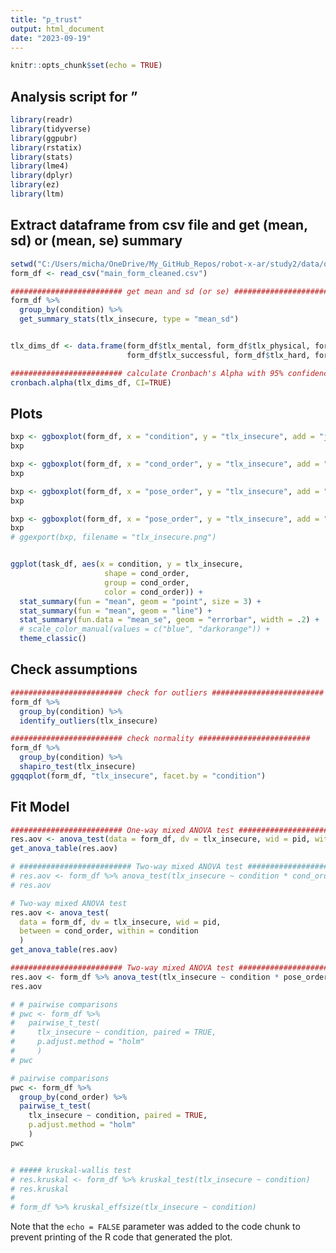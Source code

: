 ```yaml
---
title: "p_trust"
output: html_document
date: "2023-09-19"
---
```


```r
knitr::opts_chunk$set(echo = TRUE)
```

## Analysis script for "

```r
library(readr)
library(tidyverse)
library(ggpubr)
library(rstatix)
library(stats)
library(lme4)
library(dplyr)
library(ez)
library(ltm)
```


## Extract dataframe from csv file and get (mean, sd) or (mean, se) summary

```r

setwd("C:/Users/micha/OneDrive/My_GitHub_Repos/robot-x-ar/study2/data/questionnaire")
form_df <- read_csv("main_form_cleaned.csv")

######################### get mean and sd (or se) ######################### 
form_df %>%
  group_by(condition) %>%
  get_summary_stats(tlx_insecure, type = "mean_sd")


tlx_dims_df <- data.frame(form_df$tlx_mental, form_df$tlx_physical, form_df$tlx_hurried, 
                          form_df$tlx_successful, form_df$tlx_hard, form_df$tlx_insecure)

######################### calculate Cronbach's Alpha with 95% confidence interval ######################### 
cronbach.alpha(tlx_dims_df, CI=TRUE)


```

## Plots

```r

bxp <- ggboxplot(form_df, x = "condition", y = "tlx_insecure", add = "jitter")
bxp

bxp <- ggboxplot(form_df, x = "cond_order", y = "tlx_insecure", add = "jitter", color = "condition")
bxp

bxp <- ggboxplot(form_df, x = "pose_order", y = "tlx_insecure", add = "jitter", color = "condition")
bxp

bxp <- ggboxplot(form_df, x = "pose_order", y = "tlx_insecure", add = "jitter")
bxp
# ggexport(bxp, filename = "tlx_insecure.png")


ggplot(task_df, aes(x = condition, y = tlx_insecure, 
                     shape = cond_order,
                     group = cond_order,
                     color = cond_order)) +
  stat_summary(fun = "mean", geom = "point", size = 3) +
  stat_summary(fun = "mean", geom = "line") +
  stat_summary(fun.data = "mean_se", geom = "errorbar", width = .2) +
  # scale_color_manual(values = c("blue", "darkorange")) +
  theme_classic()

```


## Check assumptions

```r

######################### check for outliers ######################### 
form_df %>%
  group_by(condition) %>%
  identify_outliers(tlx_insecure)

######################### check normality ######################### 
form_df %>%
  group_by(condition) %>%
  shapiro_test(tlx_insecure)
ggqqplot(form_df, "tlx_insecure", facet.by = "condition")


```


## Fit Model

```r

######################### One-way mixed ANOVA test #########################  
res.aov <- anova_test(data = form_df, dv = tlx_insecure, wid = pid, within = condition)
get_anova_table(res.aov)

# ######################### Two-way mixed ANOVA test #########################  
# res.aov <- form_df %>% anova_test(tlx_insecure ~ condition * cond_order)
# res.aov

# Two-way mixed ANOVA test
res.aov <- anova_test(
  data = form_df, dv = tlx_insecure, wid = pid,
  between = cond_order, within = condition
  )
get_anova_table(res.aov)

######################### Two-way mixed ANOVA test #########################  
res.aov <- form_df %>% anova_test(tlx_insecure ~ condition * pose_order)
res.aov

# # pairwise comparisons
# pwc <- form_df %>%
#   pairwise_t_test(
#     tlx_insecure ~ condition, paired = TRUE,
#     p.adjust.method = "holm"
#     )
# pwc

# pairwise comparisons
pwc <- form_df %>%
  group_by(cond_order) %>%
  pairwise_t_test(
    tlx_insecure ~ condition, paired = TRUE,
    p.adjust.method = "holm"
    )
pwc


# ##### kruskal-wallis test
# res.kruskal <- form_df %>% kruskal_test(tlx_insecure ~ condition)
# res.kruskal
# 
# form_df %>% kruskal_effsize(tlx_insecure ~ condition)


```



Note that the `echo = FALSE` parameter was added to the code chunk to prevent printing of the R code that generated the plot.
